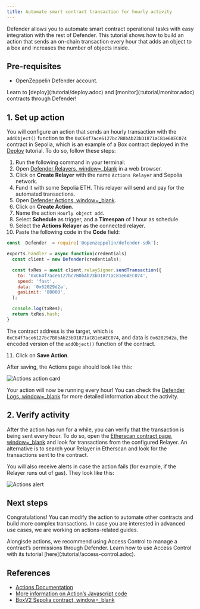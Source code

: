 ```yaml
---
title: Automate smart contract transaction for hourly activity
---
```


Defender allows you to automate smart contract operational tasks with easy integration with the rest of Defender. This tutorial shows how to build an action that sends an on-chain transaction every hour that adds an object to a box and increases the number of objects inside.

## Pre-requisites

* OpenZeppelin Defender account.

<Callout>
Learn to [deploy](:tutorial/deploy.adoc) and [monitor](:tutorial/monitor.adoc) contracts through Defender!
</Callout>

## 1. Set up action

You will configure an action that sends an hourly transaction with the `addObject()` function to the `0xC64f7ace6127bc7B0bAb23bD1871aC81e6AEC074` contract in Sepolia, which is an example of a Box contract deployed in the [Deploy](:tutorial/deploy.adoc) tutorial. To do so, follow these steps:

1. Run the following command in your terminal:
2. Open [Defender Relayers, window=_blank](https://defender.openzeppelin.com/v2/#/relayers) in a web browser.
3. Click on **Create Relayer** with the name `Actions Relayer` and Sepolia network.
4. Fund it with some Sepolia ETH. This relayer will send and pay for the automated transactions.
5. Open [Defender Actions, window=_blank](https://defender.openzeppelin.com/v2/#/actions).
6. Click on **Create Action**.
7. Name the action `Hourly object add`.
8. Select **Schedule** as trigger, and a **Timespan** of 1 hour as schedule.
9. Select the **Actions Relayer** as the connected relayer.
10. Paste the following code in the **Code** field:

   ```jsx
   const  Defender  = require('@openzeppelin/defender-sdk');

   exports.handler = async function(credentials) 
     const client = new Defender(credentials);

     const txRes = await client.relaySigner.sendTransaction({
       to: '0xC64f7ace6127bc7B0bAb23bD1871aC81e6AEC074',
       speed: 'fast',
       data: '0x62029d2a',
       gasLimit: '80000',
     );

     console.log(txRes);
     return txRes.hash;
   }
   ```
   The contract address is the target, which is `0xC64f7ace6127bc7B0bAb23bD1871aC81e6AEC074`, and data is `0x62029d2a`, the encoded version of the `addObject()` function of the contract.

11. Click on **Save Action**.

After saving, the Actions page should look like this:

![Actions action card](/defender/tutorial-actions-action.png)

Your action will now be running every hour! You can check the [Defender Logs, window=_blank](https://defender.openzeppelin.com/v2/#/logs) for more detailed information about the activity.

## 2. Verify activity

After the action has run for a while, you can verify that the transaction is being sent every hour. To do so, open the [Etherscan contract page, window=_blank](https://sepolia.etherscan.io/address/0xC64f7ace6127bc7B0bAb23bD1871aC81e6AEC074) and look for transactions from the configured Relayer. An alternative is to search your Relayer in Etherscan and look for the transactions sent to the contract.

You will also receive alerts in case the action fails (for example, if the Relayer runs out of gas). They look like this:

![Actions alert](/defender/tutorial-actions-alert.png)

## Next steps

Congratulations! You can modify the action to automate other contracts and build more complex transactions. In case you are interested in advanced use cases, we are working on actions-related guides.

<Callout>
Alongisde actions, we recommend using Access Control to manage a contract’s permissions through Defender. Learn how to use Access Control with its tutorial [here](:tutorial/access-control.adoc).
</Callout>

## References

* [Actions Documentation](:module/actions.adoc)
* [More information on Action’s Javascript code](:module/actions.adoc#defining-code)
* [BoxV2 Sepolia contract, window=_blank](https://sepolia.etherscan.io/address/0xC64f7ace6127bc7B0bAb23bD1871aC81e6AEC074)
